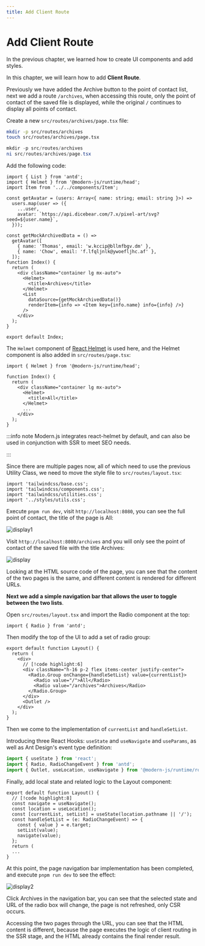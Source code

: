 ```yaml
---
title: Add Client Route
---
```

# Add Client Route


In the previous chapter, we learned how to create UI components and add styles.

In this chapter, we will learn how to add **Client Route**.

Previously we have added the Archive button to the point of contact list, next we add a route `/archives`, when accessing this route, only the point of contact of the saved file is displayed, while the original `/` continues to display all points of contact.

Create a new `src/routes/archives/page.tsx` file:

<Tabs>
<TabItem value="macOS" label="macOS" default>

```bash
mkdir -p src/routes/archives
touch src/routes/archives/page.tsx
```

</TabItem>
<TabItem value="Windows" label="Windows">

```powershell
mkdir -p src/routes/archives
ni src/routes/archives/page.tsx
```

</TabItem>
</Tabs>

Add the following code:

```tsx title="src/archives/page.tsx"
import { List } from 'antd';
import { Helmet } from '@modern-js/runtime/head';
import Item from '../../components/Item';

const getAvatar = (users: Array<{ name: string; email: string }>) =>
  users.map(user => ({
    ...user,
    avatar: `https://api.dicebear.com/7.x/pixel-art/svg?seed=${user.name}`,
  }));

const getMockArchivedData = () =>
  getAvatar([
    { name: 'Thomas', email: 'w.kccip@bllmfbgv.dm' },
    { name: 'Chow', email: 'f.lfqljnlk@ywoefljhc.af' },
  ]);
function Index() {
  return (
    <div className="container lg mx-auto">
      <Helmet>
        <title>Archives</title>
      </Helmet>
      <List
        dataSource={getMockArchivedData()}
        renderItem={info => <Item key={info.name} info={info} />}
      />
    </div>
  );
}

export default Index;
```

The `Helmet` component of [React Helmet](https://github.com/nfl/react-helmet) is used here, and the Helmet component is also added in `src/routes/page.tsx`:

```tsx
import { Helmet } from '@modern-js/runtime/head';

function Index() {
  return (
    <div className="container lg mx-auto">
      <Helmet>
        <title>All</title>
      </Helmet>
      ...
    </div>
  );
}
```

:::info note
Modern.js integrates react-helmet by default, and can also be used in conjunction with SSR to meet SEO needs.

:::

Since there are multiple pages now, all of which need to use the previous Utility Class, we need to move the style file to `src/routes/layout.tsx`:

```tsx
import 'tailwindcss/base.css';
import 'tailwindcss/components.css';
import 'tailwindcss/utilities.css';
import '../styles/utils.css';
```

Execute `pnpm run dev`, visit `http://localhost:8080`, you can see the full point of contact, the title of the page is All:

![display1](https://lf3-static.bytednsdoc.com/obj/eden-cn/nuvjhpqnuvr/modern-website/tutorials/c04-archives.png)

Visit `http://localhost:8080/archives` and you will only see the point of contact of the saved file with the title Archives:

![display](https://lf3-static.bytednsdoc.com/obj/eden-cn/nuvjhpqnuvr/modern-website/tutorials/c04-all.png)

Looking at the HTML source code of the page, you can see that the content of the two pages is the same, and different content is rendered for different URLs.

**Next we add a simple navigation bar that allows the user to toggle between the two lists**.

Open `src/routes/layout.tsx` and import the Radio component at the top:

```tsx
import { Radio } from 'antd';
```

Then modify the top of the UI to add a set of radio group:

```tsx
export default function Layout() {
  return (
    <div>
      // [!code highlight:6]
      <div className="h-16 p-2 flex items-center justify-center">
        <Radio.Group onChange={handleSetList} value={currentList}>
          <Radio value="/">All</Radio>
          <Radio value="/archives">Archives</Radio>
        </Radio.Group>
      </div>
      <Outlet />
    </div>
  );
}
```

Then we come to the implementation of `currentList` and `handleSetList`.

Introducing three React Hooks: `useState` and `useNavigate` and `useParams`, as well as Ant Design's event type definition:

```js
import { useState } from 'react';
import { Radio, RadioChangeEvent } from 'antd';
import { Outlet, useLocation, useNavigate } from '@modern-js/runtime/router';
```

Finally, add local state and related logic to the Layout component:

```tsx
export default function Layout() {
  // [!code highlight:8]
  const navigate = useNavigate();
  const location = useLocation();
  const [currentList, setList] = useState(location.pathname || '/');
  const handleSetList = (e: RadioChangeEvent) => {
    const { value } = e.target;
    setList(value);
    navigate(value);
  };
  return (
  ...
}
```

At this point, the page navigation bar implementation has been completed, and execute `pnpm run dev` to see the effect:

![display2](https://lf3-static.bytednsdoc.com/obj/eden-cn/nuvjhpqnuvr/modern-website/tutorials/c04-switch.png)

Click Archives in the navigation bar, you can see that the selected state and URL of the radio box will change, the page is not refreshed, only CSR occurs.

Accessing the two pages through the URL, you can see that the HTML content is different, because the page executes the logic of client routing in the SSR stage, and the HTML already contains the final render result.
